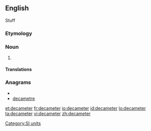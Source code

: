 ==English== Stuff

===Etymology===
{{prefix|deca|meter}}

===Noun===
{{en-noun}}

# {{alternative spelling of|decametre|from=US}}

====Translations====
{{trans-see|decametre}}

===Anagrams===
* {{alphagram|acdeeemrt}}
* [[decametre#English|decametre]]

[[Category:SI units]]

[[et:decameter]]
[[fr:decameter]]
[[io:decameter]]
[[id:decameter]]
[[lo:decameter]]
[[ta:decameter]]
[[vi:decameter]]
[[zh:decameter]]